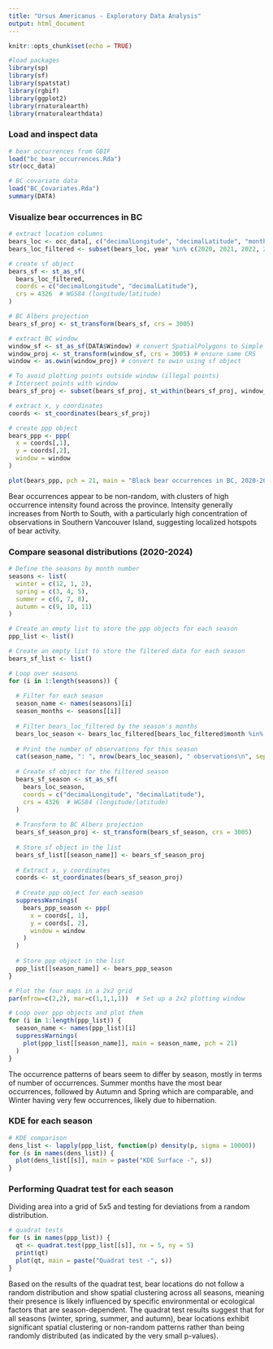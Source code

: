 ```yaml
---
title: "Ursus Americanus - Exploratory Data Analysis"
output: html_document
---
```


```r
knitr::opts_chunk$set(echo = TRUE)
```

```r
#load packages
library(sp)
library(sf)
library(spatstat)
library(rgbif)
library(ggplot2)
library(rnaturalearth)
library(rnaturalearthdata)
```

### Load and inspect data

```r
# bear occurrences from GBIF
load("bc_bear_occurrences.Rda")
str(occ_data)

# BC covariate data
load("BC_Covariates.Rda")
summary(DATA)
```

### Visualize bear occurrences in BC

```r
# extract location columns
bears_loc <- occ_data[, c("decimalLongitude", "decimalLatitude", "month", "year")]
bears_loc_filtered <- subset(bears_loc, year %in% c(2020, 2021, 2022, 2023, 2024))

# create sf object
bears_sf <- st_as_sf(
  bears_loc_filtered,
  coords = c("decimalLongitude", "decimalLatitude"),
  crs = 4326  # WGS84 (longitude/latitude)
)

# BC Albers projection
bears_sf_proj <- st_transform(bears_sf, crs = 3005)

# extract BC window
window_sf <- st_as_sf(DATA$Window) # convert SpatialPolygons to Simple Features (sf)
window_proj <- st_transform(window_sf, crs = 3005) # ensure same CRS
window <- as.owin(window_proj) # convert to owin using sf object

# To avoid plotting points outside window (illegal points)
# Intersect points with window
bears_sf_proj <- subset(bears_sf_proj, st_within(bears_sf_proj, window_proj, sparse = FALSE))

# extract x, y coordinates
coords <- st_coordinates(bears_sf_proj)

# create ppp object
bears_ppp <- ppp(
  x = coords[,1],
  y = coords[,2],
  window = window
)

plot(bears_ppp, pch = 21, main = "Black bear occurrences in BC, 2020-2024")
```
Bear occurrences appear to be non-random, with clusters of high occurrence intensity found across the province. Intensity generally increases from North to South, with a particularly high concentration of observations in Southern Vancouver Island, suggesting localized hotspots of bear activity.

### Compare seasonal distributions (2020-2024)

```r
# Define the seasons by month number
seasons <- list(
  winter = c(12, 1, 2),
  spring = c(3, 4, 5),
  summer = c(6, 7, 8),
  autumn = c(9, 10, 11)
)

# Create an empty list to store the ppp objects for each season
ppp_list <- list()

# Create an empty list to store the filtered data for each season
bears_sf_list <- list()

# Loop over seasons
for (i in 1:length(seasons)) {
  
  # Filter for each season
  season_name <- names(seasons)[i]
  season_months <- seasons[[i]]
  
  # Filter bears_loc_filtered by the season's months
  bears_loc_season <- bears_loc_filtered[bears_loc_filtered$month %in% season_months, ]
  
  # Print the number of observations for this season
  cat(season_name, ": ", nrow(bears_loc_season), " observations\n", sep="")
  
  # Create sf object for the filtered season
  bears_sf_season <- st_as_sf(
    bears_loc_season,
    coords = c("decimalLongitude", "decimalLatitude"),
    crs = 4326  # WGS84 (longitude/latitude)
  )
  
  # Transform to BC Albers projection
  bears_sf_season_proj <- st_transform(bears_sf_season, crs = 3005)
  
  # Store sf object in the list
  bears_sf_list[[season_name]] <- bears_sf_season_proj
  
  # Extract x, y coordinates
  coords <- st_coordinates(bears_sf_season_proj)
  
  # Create ppp object for each season
  suppressWarnings(
    bears_ppp_season <- ppp(
      x = coords[, 1],
      y = coords[, 2],
      window = window
    )
  )
  
  # Store ppp object in the list
  ppp_list[[season_name]] <- bears_ppp_season
}
```
```r
# Plot the four maps in a 2x2 grid
par(mfrow=c(2,2), mar=c(1,1,1,1))  # Set up a 2x2 plotting window

# Loop over ppp objects and plot them
for (i in 1:length(ppp_list)) {
  season_name <- names(ppp_list)[i]
  suppressWarnings(
    plot(ppp_list[[season_name]], main = season_name, pch = 21)
  )
}
```
The occurrence patterns of bears seem to differ by season, mostly in terms of number of occurrences. Summer months have the most bear occurrences, followed by Autumn and Spring which are comparable, and Winter having very few occurrences, likely due to hibernation.

### KDE for each season

```r
# KDE comparison
dens_list <- lapply(ppp_list, function(p) density(p, sigma = 10000))
for (s in names(dens_list)) {
  plot(dens_list[[s]], main = paste("KDE Surface -", s))
}
```

### Performing Quadrat test for each season

Dividing area into a grid of 5x5 and testing for deviations from a random distribution.

```r
# quadrat tests
for (s in names(ppp_list)) {
  qt <- quadrat.test(ppp_list[[s]], nx = 5, ny = 5) 
  print(qt)
  plot(qt, main = paste("Quadrat test -", s))
}
```

Based on the results of the quadrat test, bear locations do not follow a random distribution and show spatial clustering across all seasons, meaning their presence is likely influenced by specific environmental or ecological factors that are season-dependent. The quadrat test results suggest that for all seasons (winter, spring, summer, and autumn), bear locations exhibit significant spatial clustering or non-random patterns rather than being randomly distributed (as indicated by the very small p-values).